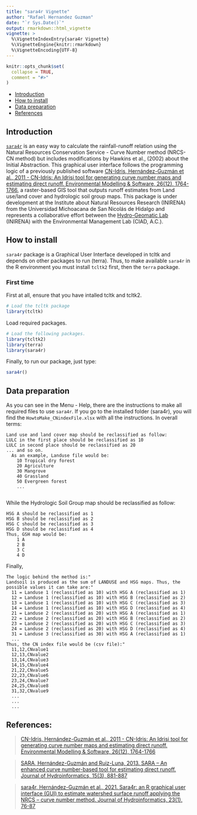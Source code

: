 ---
title: "sara4r Vignette"
author: "Rafael Hernandez Guzman"
date: "`r Sys.Date()`"
output: rmarkdown::html_vignette
vignette: >
  %\VignetteIndexEntry{sara4r Vignette}
  %\VignetteEngine{knitr::rmarkdown}
  %\VignetteEncoding{UTF-8}
---

```{r setup, include = FALSE}
knitr::opts_chunk$set(
  collapse = TRUE,
  comment = "#>"
)
```

- [Introduction](#intro)
- [How to install](#install)
- [Data preparation](#data)
- [References](#ref)



## Introduction {#intro}

[`sara4r`](https://hydro-geomatic-lab.com/sara4r.html) is an easy way to calculate the rainfall-runoff relation using the Natural Resources Conservation Service - Curve Number method (NRCS-CN method) but includes modifications by Hawkins et al., (2002) about the Initial Abstraction. This graphical user interface follows the programming logic of a previously published software [CN-Idris, Hernández-Guzmán et al., 2011 - CN-Idris: An Idrisi tool for generating curve number maps and estimating direct runoff. Environmental Modelling & Software, 26(12), 1764-1766](https://doi.org/10.1016/j.envsoft.2011.07.006), a raster-based GIS tool that outputs runoff estimates from Land use/land cover and hydrologic soil group maps.
This package is under development at the Institute about Natural Resources Research (INIRENA) from the Universidad Michoacana de San Nicolás de Hidalgo and represents a collaborative effort between the [Hydro-Geomatic Lab](https://hydro-geomatic-lab.com/) (INIRENA) with the Environmental Management Lab (CIAD, A.C.).

## How to install {#install}

`sara4r` package is a Graphical User Interface developed in tcltk and depends on other packages to run (terra). Thus, to make available `sara4r` in the R environment you must install `tcltk2` first, then the `terra` package.

### First time

First at all, ensure that you have intalled tcltk and tcltk2. 

```{r}
# Load the tcltk package
library(tcltk)

```
Load required packages.

```{r}
# Load the following packages.
library(tcltk2)
library(terra)
library(sara4r)
```

Finally, to run our package, just type:
```{r}
sara4r()
```


## Data preparation {#data}
As you can see in the Menu - Help, there are the instructions to make all required files to use `sara4r`. If you go to the installed folder (sara4r\extdata), you will find the `HowtoMake_CNindexFile.xlsx` with all the instructions. In overall terms:

    Land use and land cover map should be reclassified as follow:
    LULC in the first place should be reclassified as 10
    LULC in second place should be reclassified as 20
    ... and so on.
      As an example, Landuse file would be:
        10 Tropical dry forest
        20 Agriculture
        30 Mangrove
        40 Grassland
        50 Evergreen forest
        ...
        
  While the Hydrologic Soil Group map should be reclassified as follow:
    
    HSG A should be reclassified as 1
    HSG B should be reclassified as 2
    HSG C should be reclassified as 3
    HSG D should be reclassified as 4
    Thus, GSH map would be:
        1 A
        2 B
        3 C
        4 D

Finally,

    The logic behind the method is:"
    Landsoil is produced as the sum of LANDUSE and HSG maps. Thus, the possible values it can take are:"
      11 = Landuse 1 (reclassified as 10) with HSG A (reclassified as 1)
      12 = Landuse 1 (reclassified as 10) with HSG B (reclassified as 2)
      13 = Landuse 1 (reclassified as 10) with HSG C (reclassified as 3)
      14 = Landuse 1 (reclassified as 10) with HSG D (reclassified as 4)
      21 = Landuse 2 (reclassified as 20) with HSG A (reclassified as 1)
      22 = Landuse 2 (reclassified as 20) with HSG B (reclassified as 2)
      23 = Landuse 2 (reclassified as 20) with HSG C (reclassified as 3)
      24 = Landuse 2 (reclassified as 20) with HSG D (reclassified as 4)
      31 = Landuse 3 (reclassified as 30) with HSG A (reclassified as 1)
      ...
    Thus, the CN index file would be (csv file):"
      11,12,CNvalue1
      12,13,CNvalue2
      13,14,CNvalue3
      14,15,CNvalue4
      21,22,CNvalue5
      22,23,CNvalue6
      23,24,CNvalue7
      24,25,CNvalue8
      31,32,CNvalue9
      ...
      ...
      ...


## References: {#ref}

> [CN-Idris, Hernández-Guzmán et al., 2011 - CN-Idris: An Idrisi tool for generating curve number maps and estimating direct runoff. Environmental Modelling & Software, 26(12), 1764-1766](https://doi.org/10.1016/j.envsoft.2011.07.006)

> [SARA, Hernández-Guzmán and Ruiz-Luna, 2013. SARA – An enhanced curve number-based tool
for estimating direct runoff. Journal of Hydroinformatics, 15(3), 881-887](https://doi.org/10.2166/hydro.2013.145)

> [sara4r, Hernández-Guzmán et al., 2021. Sara4r: an R graphical user interface (GUI) to estimate watershed surface runoff applying the NRCS – curve number method. Journal of Hydroinformatics, 23(1), 76-87](https://doi.org/10.2166/hydro.2020.087)
